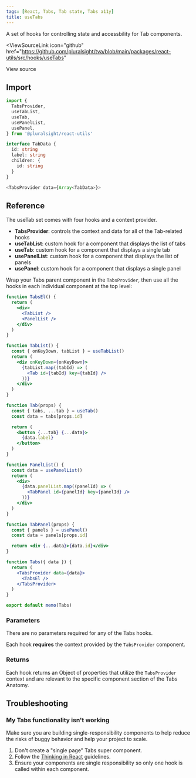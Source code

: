 ```yaml
---
tags: [React, Tabs, Tab state, Tabs a11y]
title: useTabs
---
```



<p className="size-xxl">
  A set of hooks for controlling state and accessbility for Tab components.
</p>

<ViewSourceLink
  icon="github"
  href="https://github.com/pluralsight/tva/blob/main/packages/react-utils/src/hooks/useTabs"
>
  View source
</ViewSourceLink>

## Import

```javascript
import {
  TabsProvider,
  useTabList,
  useTab,
  usePanelList,
  usePanel,
} from '@pluralsight/react-utils'
```

```typescript
interface TabData {
  id: string
  label: string
  children: {
    id: string
  }
}

<TabsProvider data={Array<TabData>}>
```

## Reference

The useTab set comes with four hooks and a context provider.

- **TabsProvider**: controls the context and data for all of the Tab-related hooks
- **useTabList**: custom hook for a component that displays the list of tabs
- **useTab**: custom hook for a component that displays a single tab
- **usePanelList**: custom hook for a component that displays the list of panels
- **usePanel**: custom hook for a component that displays a single panel

Wrap your Tabs parent component in the `TabsProvider`, then use all the hooks in each individual component at the top level:

```jsx showLineNumbers {11,22,33,44,52}
function TabsEl() {
  return (
    <div>
      <TabList />
      <PanelList />
    </div>
  )
}

function TabList() {
  const { onKeyDown, tabList } = useTabList()
  return (
    <div onKeyDown={onKeyDown}>
      {tabList.map((tabId) => (
        <Tab id={tabId} key={tabId} />
      ))}
    </div>
  )
}

function Tab(props) {
  const { tabs, ...tab } = useTab()
  const data = tabs[props.id]

  return (
    <button {...tab} {...data}>
      {data.label}
    </button>
  )
}

function PanelList() {
  const data = usePanelList()
  return (
    <div>
      {data.panelList.map((panelId) => (
        <TabPanel id={panelId} key={panelId} />
      ))}
    </div>
  )
}

function TabPanel(props) {
  const { panels } = usePanel()
  const data = panels[props.id]

  return <div {...data}>{data.id}</div>
}

function Tabs({ data }) {
  return (
    <TabsProvider data={data}>
      <TabsEl />
    </TabsProvider>
  )
}

export default memo(Tabs)
```

### Parameters

There are no parameters required for any of the Tabs hooks.

Each hook **requires** the context provided by the `TabsProvider` component.

### Returns

Each hook returns an Object of properties that utilize the `TabsProvider` context and are relevant to the specific component section of the Tabs Anatomy.

## Troubleshooting

### My Tabs functionality isn't working

Make sure you are building single-responsibility components to help reduce the risks of buggy behavior and help your project to scale.

1. Don't create a "single page" Tabs super component.
2. Follow the [Thinking in React](https://reactjs.org/docs/thinking-in-react.html#gatsby-focus-wrapper) guidelines.
3. Ensure your components are single responsibility so only one hook is called within each component.
